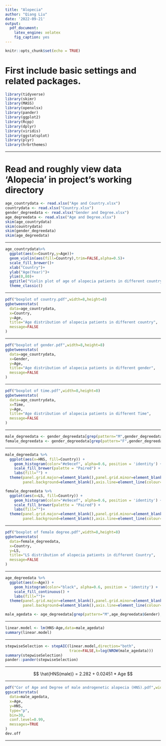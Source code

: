 ```yaml
---
title: "Alopecia"
author: "Qiang Liu"
date: '2022-09-21'
output: 
  pdf_document:
    latex_engine: xelatex
    fig_caption: yes
---
```


```r
knitr::opts_chunk$set(echo = TRUE)
```

# First include basic settings and related packages.
```r
library(tidyverse)
library(skimr)
library(MASS)
library(openxlsx)
library(pander)
library(ggplot2)
library(Rcpp)
library(dplyr)
library(viridis)
library(ggstatsplot)
library(plyr)
library(hrbrthemes)
```

******

# Read and roughly view data 'Alopecia' in project's working directory
```r
age_countrydata <- read.xlsx("Age and Country.xlsx")
countrydata <- read.xlsx("Country.xlsx")
gender_degreedata <- read.xlsx("Gender and Degree.xlsx")
age_degreedata <- read.xlsx("Age and Degree.xlsx")
skim(age_countrydata)
skim(countrydata)
skim(gender_degreedata)
skim(age_degreedata)
```

******

```r
age_countrydata%>%
  ggplot(aes(x=Country,y=Age))+
  geom_violin(aes(fill=Country),trim=FALSE,alpha=0.5)+
  scale_fill_brewer()+
  xlab("Country")+
  ylab("Age(Year)")+
  ylim(0,80)+
  ggtitle("Violin plot of age of alopecia patients in different country")+
  theme_classic()
```

******

```r
pdf("boxplot of country.pdf",width=8,height=8)
ggbetweenstats(
  data=age_countrydata,
  x=Country,
  y=Age,
  title="Age distribution of alopecia patients in different country",
  message=FALSE
)
```

******

```r
pdf("boxplot of gender.pdf",width=8,height=8)
ggbetweenstats(
  data=age_countrydata,
  x=Gender,
  y=Age,
  title="Age distribution of alopecia patients in different gender",
  message=FALSE
)
```

******

```r
pdf("boxplot of time.pdf",width=8,height=8)
ggbetweenstats(
  data=age_countrydata,
  x=Time,
  y=Age,
  title="Age distribution of alopecia patients in different Time",
  message=FALSE
)
```

******

```r
male_degreedata <- gender_degreedata[grep(pattern="M",gender_degreedata$Gender),]
female_degreedata <- gender_degreedata[grep(pattern="F",gender_degreedata$Gender),]
```

******

```r
male_degreedata %>%
  ggplot(aes(x=HNS, fill=Country)) +
    geom_histogram(color="#e9ecef", alpha=0.6, position = 'identity') +
    scale_fill_brewer(palette = "Paired") +
    labs(fill="") + 
  theme(panel.grid.major=element_blank(),panel.grid.minor=element_blank(),
        panel.background=element_blank(),axis.line=element_line(colour="black"))

female_degreedata %>%
  ggplot(aes(x=LS, fill=Country)) +
    geom_histogram(color="#e9ecef", alpha=0.6, position = 'identity') +
    scale_fill_brewer(palette = "Paired") +
    labs(fill="")+ 
  theme(panel.grid.major=element_blank(),panel.grid.minor=element_blank(),
        panel.background=element_blank(),axis.line=element_line(colour="black"))
```

******

```r
pdf("boxplot of female degree.pdf",width=8,height=8)
ggbetweenstats(
  data=female_degreedata,
  x=Country,
  y=LS,
  title="LS distribution of alopecia patients in different Country",
  message=FALSE
)
```

******

```r
age_degreedata %>%
  ggplot(aes(x=Age)) +
    geom_histogram(color="black", alpha=0.6, position = 'identity') +
    scale_fill_continuous() +
    labs(fill="")+ 
  theme(panel.grid.major=element_blank(),panel.grid.minor=element_blank(),
        panel.background=element_blank(),axis.line=element_line(colour="black"))

male_agedata <- age_degreedata[grep(pattern="M",age_degreedata$Gender),]
```

******

```r
linear.model <- lm(HNS~Age,data=male_agedata)
summary(linear.model)
```

******

```r
stepwiseSelection <- stepAIC(linear.model,direction="both",
                             trace=FALSE,k=log(NROW(male_agedata)))
summary(stepwiseSelection)
pander::pander(stepwiseSelection)
```

******

$$
\hat{HNS(male)} = 2.282 + 0.02451 * Age
$$

******

```r
pdf("Cor of Age and Degree of male androgenetic alopecia (HNS).pdf",width=9,height=7.5)
ggscatterstats(
  data=male_agedata,
  x=Age,
  y=HNS,
  type="p",
  bin=30,
  conf.level=0.99,
  messages=TRUE
)
dev.off
```

******
